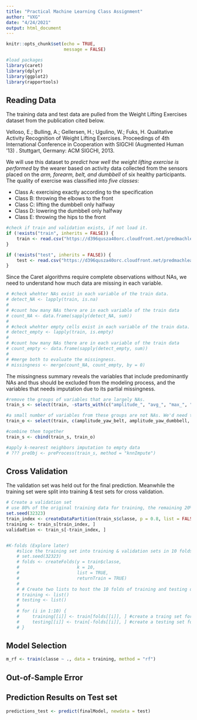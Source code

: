 ```yaml
---
title: "Practical Machine Learning Class Assignment"
author: "VXG"
date: "4/24/2021"
output: html_document
---
```


```r
knitr::opts_chunk$set(echo = TRUE,
                      message = FALSE)

```


```r
#load packages 
library(caret)
library(dplyr)
library(ggplot2)
library(rapportools)

```

## Reading Data

The training data and test data are pulled from the Weight Lifting Exercises dataset from the publication cited below.

Velloso, E.; Bulling, A.; Gellersen, H.; Ugulino, W.; Fuks, H. Qualitative Activity Recognition of Weight Lifting Exercises. Proceedings of 4th International Conference in Cooperation with SIGCHI (Augmented Human '13) . Stuttgart, Germany: ACM SIGCHI, 2013.

We will use this dataset to *predict how well the weight lifting exercise is performed* by the wearer based on activity data collected from the sensors placed on the *arm, forearm, belt, and dumbbell* of six healthy participants. The quality of exercise was classified into *five classes*:

- Class A: exercising exactly according to the specification
- Class B: throwing the elbows to the front
- Class C: lifting the dumbbell only halfway
- Class D: lowering the dumbbell only halfway
- Class E: throwing the hips to the front

```r

#check if train and validation exists, if not load it. 
if (!exists("train", inherits = FALSE)) {
    train <- read.csv("https://d396qusza40orc.cloudfront.net/predmachlearn/pml-training.csv")
}

if (!exists("test", inherits = FALSE)) {
    test <- read.csv("https://d396qusza40orc.cloudfront.net/predmachlearn/pml-testing.csv")
}

```

Since the Caret algorithms require complete observations without NAs, we need to understand how much data are missing in each variable. 

```r

# #check whehter NAs exist in each variable of the train data.
# detect_NA <- lapply(train, is.na)
# 
# #count how many NAs there are in each variable of the train data
# count_NA <- data.frame(sapply(detect_NA, sum))
# 
# #check whehter empty cells exist in each variable of the train data.
# detect_empty <- lapply(train, is.empty)
# 
# #count how many NAs there are in each variable of the train data
# count_empty <- data.frame(sapply(detect_empty, sum))
# 
# #merge both to evaluate the missingness. 
# missingness <- merge(count_NA, count_empty, by = 0)

```

The missingness summary reveals the variables that include predominantly NAs and thus should be excluded from the modeling process, and the variables that needs imputation due to its partial missingness.

```r

#remove the groups of variables that are largely NAs.
train_s <- select(train, -starts_with(c("amplitude_", "avg_", "max_", "min_", "stddev_", "var_")), -c("X", "raw_timestamp_part_1", "raw_timestamp_part_2", "cvtd_timestamp"))

#a small number of variables from these groups are not NAs. We'd need to add them back. 
train_o <- select(train, c(amplitude_yaw_belt, amplitude_yaw_dumbbell, amplitude_yaw_forearm, max_yaw_belt, max_yaw_dumbbell, max_yaw_forearm, min_yaw_belt, min_yaw_dumbbell, min_yaw_forearm))

#combine them together
train_s <- cbind(train_s, train_o)

#apply k-nearest neighbors imputation to empty data
# ??? preObj <- preProcess(train_s, method = "knnImpute")

```


## Cross Validation

The validation set was held out for the final prediction. Meanwhile the training set were split into training & test sets for cross validation. 

```r


# Create a validation set
# use 80% of the original training data for training, the remaining 20% for validation
set.seed(32323)
train_index <- createDataPartition(train_s$classe, p = 0.8, list = FALSE)
training <- train_s[train_index, ]
validadtion <- train_s[-train_index, ] 


#K-folds (Explore later)
    #slice the training set into training & validation sets in 10 folds. 
    # set.seed(32323)
    # folds <- createFolds(y = train$classe, 
    #                      k = 10,
    #                      list = TRUE,
    #                      returnTrain = TRUE)
    # 
    # # Create two lists to host the 10 folds of training and testing datasets. 
    # training <- list()
    # testing <- list()
    # 
    # for (i in 1:10) {
    #     training[[i]] <- train[folds[[i]], ] #create a traing set for each fold
    #     testing[[i]] <- train[-folds[[i]], ] #create a testing set for each fold
    # }

```


## Model Selection

```r

m_rf <- train(classe ~ ., data = training, method = "rf")


```




## Out-of-Sample Error


## Prediction Results on Test set

```r

predictions_test <- predict(finalModel, newdata = test)


```
